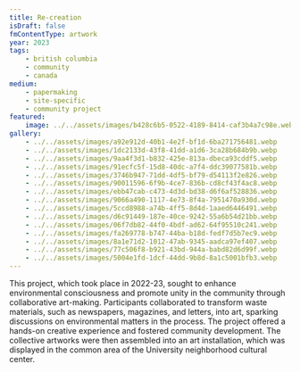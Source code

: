 ```yaml
---
title: Re-creation
isDraft: false
fmContentType: artwork
year: 2023
tags:
    - british columbia
    - community
    - canada
medium:
    - papermaking
    - site-specific
    - community project
featured:
    image: ../../assets/images/b428c6b5-0522-4189-8414-caf3b4a7c98e.webp
gallery:
    - ../../assets/images/a92e912d-40b1-4e2f-bf1d-6ba271756481.webp
    - ../../assets/images/1dc2133d-43f8-41dd-a1d6-3ca28b684b9b.webp
    - ../../assets/images/9aa4f3d1-b832-425e-813a-dbeca93cddf5.webp
    - ../../assets/images/91ecfc5f-15d8-40dc-a7f4-ddc39077581b.webp
    - ../../assets/images/3746b947-71dd-4df5-bf79-d54113f2e826.webp
    - ../../assets/images/90011596-6f9b-4ce7-836b-cd8cf43f4ac8.webp
    - ../../assets/images/ebb47cab-c473-4d3d-bd38-d6f6af528836.webp
    - ../../assets/images/9066a490-1117-4e73-8f4a-7951470a930d.webp
    - ../../assets/images/5ccd8988-a74b-4ff5-8d4d-1aaed6446491.webp
    - ../../assets/images/d6c91449-187e-40ce-9242-55a6b54d21bb.webp
    - ../../assets/images/06f7db82-44f0-4bdf-ad62-64f95510c241.webp
    - ../../assets/images/fa269778-b747-44ba-b18d-fedf7d5b7ec9.webp
    - ../../assets/images/8a1e71d2-1012-47ab-9345-aadca97ef407.webp
    - ../../assets/images/77c506f8-b921-43bd-944a-babd82d6d99f.webp
    - ../../assets/images/5004e1fd-1dcf-44dd-9b8d-8a1c5001bfb3.webp
---
```



This project, which took place in 2022-23, sought to enhance environmental consciousness and promote unity in the community through collaborative art-making. Participants collaborated to transform waste materials, such as newspapers, magazines, and letters, into art, sparking discussions on environmental matters in the process. The project offered a hands-on creative experience and fostered community development. The collective artworks were then assembled into an art installation, which was displayed in the common area of the University neighborhood cultural center. 